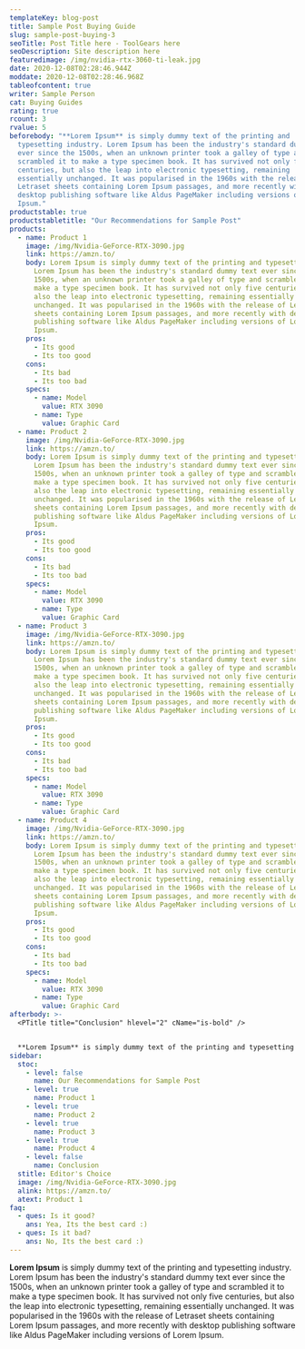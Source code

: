 ```yaml
---
templateKey: blog-post
title: Sample Post Buying Guide
slug: sample-post-buying-3
seoTitle: Post Title here - ToolGears here
seoDescription: Site description here
featuredimage: /img/nvidia-rtx-3060-ti-leak.jpg
date: 2020-12-08T02:28:46.944Z
moddate: 2020-12-08T02:28:46.968Z
tableofcontent: true
writer: Sample Person
cat: Buying Guides
rating: true
rcount: 3
rvalue: 5
beforebody: "**Lorem Ipsum** is simply dummy text of the printing and
  typesetting industry. Lorem Ipsum has been the industry's standard dummy text
  ever since the 1500s, when an unknown printer took a galley of type and
  scrambled it to make a type specimen book. It has survived not only five
  centuries, but also the leap into electronic typesetting, remaining
  essentially unchanged. It was popularised in the 1960s with the release of
  Letraset sheets containing Lorem Ipsum passages, and more recently with
  desktop publishing software like Aldus PageMaker including versions of Lorem
  Ipsum."
productstable: true
productstabletitle: "Our Recommendations for Sample Post"
products:
  - name: Product 1
    image: /img/Nvidia-GeForce-RTX-3090.jpg
    link: https://amzn.to/
    body: Lorem Ipsum is simply dummy text of the printing and typesetting industry.
      Lorem Ipsum has been the industry's standard dummy text ever since the
      1500s, when an unknown printer took a galley of type and scrambled it to
      make a type specimen book. It has survived not only five centuries, but
      also the leap into electronic typesetting, remaining essentially
      unchanged. It was popularised in the 1960s with the release of Letraset
      sheets containing Lorem Ipsum passages, and more recently with desktop
      publishing software like Aldus PageMaker including versions of Lorem
      Ipsum.
    pros:
      - Its good
      - Its too good
    cons:
      - Its bad
      - Its too bad
    specs:
      - name: Model
        value: RTX 3090
      - name: Type
        value: Graphic Card
  - name: Product 2
    image: /img/Nvidia-GeForce-RTX-3090.jpg
    link: https://amzn.to/
    body: Lorem Ipsum is simply dummy text of the printing and typesetting industry.
      Lorem Ipsum has been the industry's standard dummy text ever since the
      1500s, when an unknown printer took a galley of type and scrambled it to
      make a type specimen book. It has survived not only five centuries, but
      also the leap into electronic typesetting, remaining essentially
      unchanged. It was popularised in the 1960s with the release of Letraset
      sheets containing Lorem Ipsum passages, and more recently with desktop
      publishing software like Aldus PageMaker including versions of Lorem
      Ipsum.
    pros:
      - Its good
      - Its too good
    cons:
      - Its bad
      - Its too bad
    specs:
      - name: Model
        value: RTX 3090
      - name: Type
        value: Graphic Card
  - name: Product 3
    image: /img/Nvidia-GeForce-RTX-3090.jpg
    link: https://amzn.to/
    body: Lorem Ipsum is simply dummy text of the printing and typesetting industry.
      Lorem Ipsum has been the industry's standard dummy text ever since the
      1500s, when an unknown printer took a galley of type and scrambled it to
      make a type specimen book. It has survived not only five centuries, but
      also the leap into electronic typesetting, remaining essentially
      unchanged. It was popularised in the 1960s with the release of Letraset
      sheets containing Lorem Ipsum passages, and more recently with desktop
      publishing software like Aldus PageMaker including versions of Lorem
      Ipsum.
    pros:
      - Its good
      - Its too good
    cons:
      - Its bad
      - Its too bad
    specs:
      - name: Model
        value: RTX 3090
      - name: Type
        value: Graphic Card
  - name: Product 4
    image: /img/Nvidia-GeForce-RTX-3090.jpg
    link: https://amzn.to/
    body: Lorem Ipsum is simply dummy text of the printing and typesetting industry.
      Lorem Ipsum has been the industry's standard dummy text ever since the
      1500s, when an unknown printer took a galley of type and scrambled it to
      make a type specimen book. It has survived not only five centuries, but
      also the leap into electronic typesetting, remaining essentially
      unchanged. It was popularised in the 1960s with the release of Letraset
      sheets containing Lorem Ipsum passages, and more recently with desktop
      publishing software like Aldus PageMaker including versions of Lorem
      Ipsum.
    pros:
      - Its good
      - Its too good
    cons:
      - Its bad
      - Its too bad
    specs:
      - name: Model
        value: RTX 3090
      - name: Type
        value: Graphic Card
afterbody: >-
  <PTitle title="Conclusion" hlevel="2" cName="is-bold" />


  **Lorem Ipsum** is simply dummy text of the printing and typesetting industry. Lorem Ipsum has been the industry's standard dummy text ever since the 1500s, when an unknown printer took a galley of type and scrambled it to make a type specimen book. It has survived not only five centuries, but also the leap into electronic typesetting, remaining essentially unchanged. It was popularised in the 1960s with the release of Letraset sheets containing Lorem Ipsum passages, and more recently with desktop publishing software like Aldus PageMaker including versions of Lorem Ipsum.
sidebar:
  stoc:
    - level: false
      name: Our Recommendations for Sample Post
    - level: true
      name: Product 1
    - level: true
      name: Product 2
    - level: true
      name: Product 3
    - level: true
      name: Product 4
    - level: false
      name: Conclusion
  stitle: Editor's Choice
  image: /img/Nvidia-GeForce-RTX-3090.jpg
  alink: https://amzn.to/
  atext: Product 1
faq:
  - ques: Is it good?
    ans: Yea, Its the best card :)
  - ques: Is it bad?
    ans: No, Its the best card :)
---
```


**Lorem Ipsum** is simply dummy text of the printing and typesetting industry. Lorem Ipsum has been the industry's standard dummy text ever since the 1500s, when an unknown printer took a galley of type and scrambled it to make a type specimen book. It has survived not only five centuries, but also the leap into electronic typesetting, remaining essentially unchanged. It was popularised in the 1960s with the release of Letraset sheets containing Lorem Ipsum passages, and more recently with desktop publishing software like Aldus PageMaker including versions of Lorem Ipsum.
